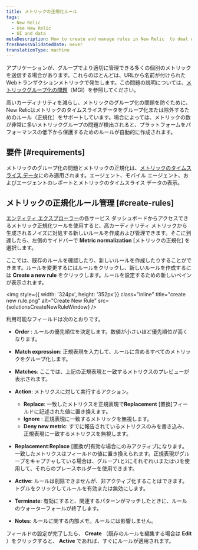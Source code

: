 ```yaml
---
title: メトリックの正規化ルール
tags:
  - New Relic
  - Use New Relic
  - UI and data
metaDescription: How to create and manage rules in New Relic  to deal with noise from high cardinality metrics and prevent metric grouping issues (MGIs).
freshnessValidatedDate: never
translationType: machine
---
```



アプリケーションが、グループでより適切に管理できる多くの個別のメトリックを送信する場合があります。これらのほとんどは、URLから名前が付けられたWebトランザクションメトリックで発生します。この問題の説明については、[メトリックグループ化の問題](/docs/using-new-relic/cross-product-functions/troubleshooting/metric-grouping-issues)（MGI）を参照してください。

高いカーディナリティを減らし、メトリックのグループ化の問題を防ぐために、New Relicはメトリックのタイムスライスデータをグループ化または除外するためのルール（正規化）をサポートしています。場合によっては、メトリックの数が非常に多いメトリックグループの問題が検出されると、プラットフォームをパフォーマンスの低下から保護するためのルールが自動的に作成されます。

## 要件 [#requirements]

メトリックのグループ化の問題とメトリックの正規化は、[メトリックのタイムスライス データ](/docs/data-apis/understand-data/new-relic-data-types/#timeslice-data)にのみ適用されます。<InlinePopover type="apm"/>エージェント、モバイル エージェント、および<InlinePopover type="browser"/>エージェントのレポートとメトリックのタイムスライス データの表示。

## メトリックの正規化ルール管理 [#create-rules]

[エンティティ エクスプローラー](/docs/new-relic-solutions/new-relic-one/core-concepts/new-relic-explorer-view-performance-across-apps-services-hosts#find)の各サービス ダッシュボードからアクセスできるメトリック正規化ツールを使用すると、高カーディナリティ メトリックから生成されるノイズに対処する新しいルールを作成および管理できます。そこに到達したら、左側のサイドバーで **Metric normalization** \[メトリックの正規化] を選択します。

ここでは、既存のルールを確認したり、新しいルールを作成したりすることができます。ルールを変更するにはルールをクリックし、新しいルールを作成するには **Create a new rule** をクリックします。ルールを設定するための新しいペインが表示されます。

<img
  style={{ width: '324px', height: '352px'}}
  class="inline"
  title="create new rule.png"
  alt="Create New Rule"
  src={solutionsCreateNewRuleWindow}
/>

利用可能なフィールドは次のとおりです。

* **Order** : ルールの優先順位を決定します。数値が小さいほど優先順位が高くなります。

* **Match expression**: 正規表現を入力して、ルールに含めるすべてのメトリックをグループ化します。

* **Matches**: ここでは、上記の正規表現と一致するメトリクスのプレビューが表示されます。

* **Action**: メトリクスに対して実行するアクション。

  * **Replace**: 一致したメトリクスを正規表現で**Replacement** \[置換]フィールドに記述された値に置き換えます。
  * **Ignore** : 正規表現に一致するメトリックを無視します。
  * **Deny new metric**: すでに報告されているメトリクスのみを書き込み、正規表現に一致するメトリクスを無視します。

* **Replacement**:**Replace** \[置換が]有効な場合にのみアクティブになります。一致したメトリクスはフィールドの値に置き換えられます。正規表現がグループをキャプチャしている場合は、グループ`1`と`2`にそれぞれ`\1`または`\2`を使用して、それらのプレースホルダーを使用できます。

* **Active**: ルールは削除できませんが、非アクティブ化することはできます。トグルをクリックしてルールを有効または無効にします。

* **Terminate**: 有効にすると、関連するパターンがマッチしたときに、ルールのウォーターフォールが終了します。

* **Notes**: ルールに関する内部メモ。ルールには影響しません。

フィールドの設定が完了したら、 **Create** （既存のルールを編集する場合は **Edit** ）をクリックすると、 **Active** であれば、すぐにルールが適用されます。